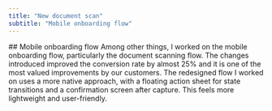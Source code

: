 ```yaml
---
title: "New document scan"
subtitle: "Mobile onboarding flow"
---
```


<Paragraph>
  ## Mobile onboarding flow
  Among other things, I worked on the mobile onboarding flow, particularly the document scanning flow. The changes introduced improved the conversion rate by almost 25% and it is one of the most valued improvements by our customers.
  <span className="mb-2" />
  <IphoneMockupVideo
    playbackId="KuJUqzxvuvmZJzvwdjQ6PE200XlHdlQ6as2MMHjvNZ02U"
    className="mt-8"
  />
</Paragraph>

<Paragraph customMaxWidth="w-full">
  <ResponsiveGrid columns={3}>
    <IphoneMockupImage
      src="/projects/footprint/id-doc/scan-selfie.jpg"
      alt="Document scan selfie"
      className="mt-8"
    />
    <IphoneMockupImage
      src="/projects/footprint/id-doc/scan-preview.jpg"
      alt="Document scan preview"
      className="mt-8"
    />
    <IphoneMockupImage
      src="/projects/footprint/id-doc/scan-uploading-selfie.jpg"
      alt="Document scan loading"
      className="mt-8"
    />
  </ResponsiveGrid>
</Paragraph>

<Paragraph>
 The redesigned flow I worked on uses a more native approach, with a floating action sheet for state transitions and a confirmation screen after capture. This feels more lightweight and user-friendly.  
</Paragraph>

